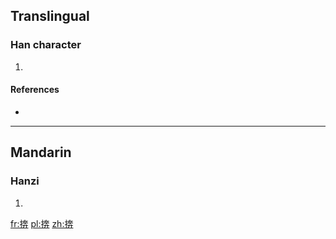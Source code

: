==Translingual==

===Han character===
{{Han char|rn=64|rad=手|as=08|sn=11|four=|canj=手大十廿 (QKJT)|ids=⿰[[扌]][[奔]]}}

# {{defn|Han|sort=手08}}

====References====
* {{Han ref|kx=0435.260|dkj=12218|hdz=31893.030|uh=6379|ud=25465}}

----

==Mandarin==

===Hanzi===
{{cmn-hanzi|pin=[[bèn]] ([[ben4]])|wg=pen<sup>4</sup>}}

# {{defn|lang=cmn|sort=手08}}

[[fr:捹]]
[[pl:捹]]
[[zh:捹]]